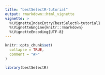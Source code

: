 ```yaml
---
title: "bestSelectR-tutorial"
output: rmarkdown::html_vignette
vignette: >
  %\VignetteIndexEntry{bestSelectR-tutorial}
  %\VignetteEngine{knitr::rmarkdown}
  %\VignetteEncoding{UTF-8}
---
```


```r
knitr::opts_chunk$set(
  collapse = TRUE,
  comment = "#>"
)
```

```r
library(bestSelectR)
```
